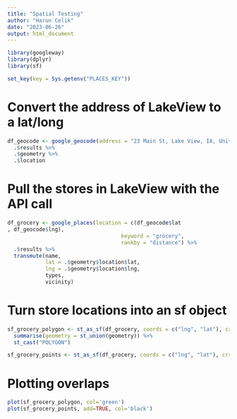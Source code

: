 ```yaml
---
title: "Spatial Testing"
author: "Harun Celik"
date: "2023-06-26"
output: html_document
---
```



```r
library(googleway)
library(dplyr)
library(sf)
```

```r
set_key(key = Sys.getenv("PLACES_KEY"))
```

# Convert the address of LakeView to a lat/long 
```r
df_geocode <- google_geocode(address = "23 Main St, Lake View, IA, United States, Iowa") %>%
  .$results %>%
  .$geometry %>%
  .$location
```

# Pull the stores in LakeView with the API call
```r
df_grocery <- google_places(location = c(df_geocode$lat
, df_geocode$lng), 
                                    keyword = "grocery", 
                                    rankby = "distance") %>%
  .$results %>%
  transmute(name, 
            lat = .$geometry$location$lat, 
            lng = .$geometry$location$lng, 
            types,
            vicinity)
```

# Turn store locations into an sf object
```r
sf_grocery_polygon <- st_as_sf(df_grocery, coords = c("lng", "lat"), crs = 4326) %>%
  summarise(geometry = st_union(geometry)) %>%
  st_cast("POLYGON")

sf_grocery_points <- st_as_sf(df_grocery, coords = c("lng", "lat"), crs = 4326)
```

# Plotting overlaps
```r
plot(sf_grocery_polygon, col='green')
plot(sf_grocery_points, add=TRUE, col='black')
```



